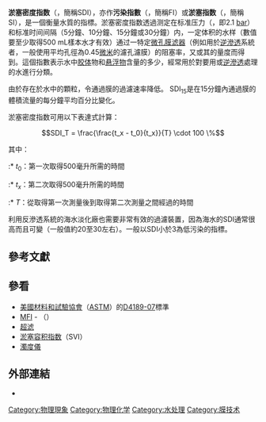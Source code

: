 '''淤塞密度指数'''（{{lang|en|Silt Density Index}}，簡稱SDI），亦作'''污染指數'''（{{lang|en|Fouling Index}}，簡稱FI）或'''淤塞指数'''（{{lang|en|Silt Index}}，簡稱SI）{{r|ChinaIWT}}，是一個衡量水質的指標{{r|ChinaIWT}}。淤塞密度指数透過测定在标准压力（{{convert|206.8|kPa|psi|abbr=on|sigfig=2}}，即2.1 [[毫巴|bar]]{{r|dow}}）和标准时间间隔（5分鐘、10分鐘、15分鐘{{r|guide}}或30分鐘）内，一定体积的水样（數值要至少取得500 mL樣本水才有效{{r|guide}}）通过一特定[[微孔膜滤器|微孔膜滤器]]（例如用於[[逆滲透|逆滲透]]系統者，一般使用平均孔徑為0.45[[微米|微米]]{{r|ChinaIWT}}的濾孔濾膜）的阻塞率{{r|lenntech}}，又或其{{link-en|薄膜結垢能力|Membrane fouling|結垢能力}}的量度而得到。這個指數表示水中[[胶体|胶体]]物和[[悬浮物|悬浮物]]含量的多少，經常用於對要用{{tsl|en|Nanofiltration |納濾}}或[[逆滲透|逆滲透]]處理的水進行分類。 

由於存在於水中的顆粒，令通過膜的過濾速率降低。
SDI<sub>15</sub>是在15分鐘內通過膜的體積流量的每分鐘平均百分比變化。

淤塞密度指数可用以下表達式計算{{r|SDI}}：

:<math>SDI_T = \frac{\frac{t_x - t_0}{t_x}}{T} \cdot 100 \%</math>

其中：
:* <math>t_0</math>：第一次取得500毫升所需的時間
:* <math>t_x</math>：第二次取得500毫升所需的時間
:* <math>T</math>：從取得第一次測量後到取得第二次測量之間經過的時間

利用反滲透系統的海水淡化廠也需要非常有效的過濾裝置，因為海水的SDI通常很高而且可變（一般值約20至30左右）{{r|IDS Water}}。一般以SDI小於3為低污染的指標{{r|ChinaIWT}}。

==參考文獻==
{{Reflist|refs=
<ref name="ChinaIWT">{{cite web
 |url=http://www.chinaiwt.com/index.php?c=article&id=87
 |title=反渗透系统中SDI的测定与发展
 |access-date=2018-11-05
 |language=zh-hans
 |archive-url=https://web.archive.org/web/20181105111329/http://www.chinaiwt.com/index.php?c=article&id=87
 |archive-date=2018-11-05
 |dead-url=yes
 }}</ref>
<ref name="dow">{{cite web |url=http://msdssearch.dow.com/PublishedLiteratureDOWCOM/dh_003c/0901b8038003c02f.pdf?filepath=/609-02024.pdf&fromPage=GetDoc |format=[[PDF|PDF]] |title=Water Chemistry and Pretreatment: Colloidal and Particulate Fouling Prevention |access-date=2013-08-15 |language=en |archive-url=https://web.archive.org/web/20160304084652/http://msdssearch.dow.com/PublishedLiteratureDOWCOM/dh_003c/0901b8038003c02f.pdf?filepath=%2F609-02024.pdf&fromPage=GetDoc |archive-date=2016-03-04 |dead-url=yes }}</ref>
<ref name="guide">{{cite web
 |url=http://www.watertreatmentguide.com/determining_sdi.htm
 |title=Procedure and calculation
 |access-date=2018-11-03
 |language=en
 |archive-date=2011-07-05
 |archive-url=https://web.archive.org/web/20110705131256/http://watertreatmentguide.com/determining_sdi.htm
 |dead-url=no
 }}</ref>
<ref name="IDS Water">{{cite web
 |url=http://www.idswater.com/water/us/WhitePaper_gulf_water/38/paper_information.html |deadurl=yes
 |archiveurl=https://web.archive.org/web/20130320025259/http://www.idswater.com/water/us/WhitePaper_gulf_water/38/paper_information.html
 |title=Pilot Plant Results Demonstrating Feasibility and {{not a typo|Perfomance}} [sic] of SWRO on Gulf Water (Synopsis)
 |publisher=IDS Water
 |archivedate=2013-03-20 |accessdate=2018-11-04 |language=en }}</ref>
<ref name="lenntech">{{cite web |url=http://www.lenntech.com/sdi.htm |title=Silt Density Index - SDI |work=Lenntech |access-date=2018-11-04 |language=en |archive-date=2017-08-28 |archive-url=https://web.archive.org/web/20170828122308/http://www.lenntech.com/sdi.htm |dead-url=no }}</ref>
<ref name="SDI">{{cite web |url=http://www.simplesdi.com/what_is_SDI/silt_density_index.html |title=What is SDI |trans-title=什麼是SDI |access-date=2018-11-05 |language=en |archive-date=2021-01-19 |archive-url=https://web.archive.org/web/20210119181728/http://simplesdi.com/what_is_SDI/silt_density_index.html |dead-url=no }}</ref>
}}

==參看==
* [[美國材料和試驗協會|美國材料和試驗協會]]（[[ASTM|ASTM]]）的[[ASTM_D4189|D4189-07]]標準 
* [[MFI|MFI]] - {{tsl|es|Índice de Contaminación Modificado|修正污染指數}}（{{lang|en|Modified Fouling Index}}）
* [[超滤|超滤]]
* [[淤塞容积指数|淤塞容积指数]]（SVI）
* [[濁度儀|濁度儀]]

==外部連結==
* 

[[Category:物理現象|Category:物理現象]]
[[Category:物理化学|Category:物理化学]]
[[Category:水处理|Category:水处理]]
[[Category:膜技术|Category:膜技术]]